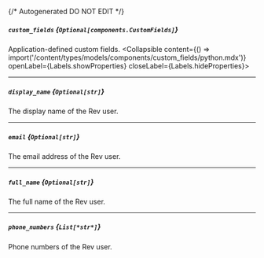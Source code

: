 {/* Autogenerated DO NOT EDIT  */}

##### `custom_fields` *{`Optional[components.CustomFields]`}*
Application\-defined custom fields.
<Collapsible content={() => import('/content/types/models/components/custom_fields/python.mdx')} openLabel={Labels.showProperties} closeLabel={Labels.hideProperties}>
</Collapsible>

---
##### `display_name` *{`Optional[str]`}*
The display name of the Rev user.

---
##### `email` *{`Optional[str]`}*
The email address of the Rev user.

---
##### `full_name` *{`Optional[str]`}*
The full name of the Rev user.

---
##### `phone_numbers` *{`List[*str*]`}*
Phone numbers of the Rev user.


